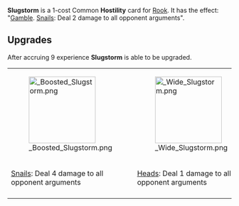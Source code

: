 {{Card
|character = Rook
|rarity = Common
|cardtype = Hostility
|decktype = Negotiation
|keywords = [[Gamble]]
|upgradeable = Yes
|expreq = 9
|upgrade1 = Boosted Slugstorm
|upgrade2 = Wide Slugstorm
}}

{{Quote|See? You lose the matriarch in the swarm. It's what they want.}}

'''Slugstorm''' is a 1-cost Common '''Hostility''' card for [[Rook]]. It has the effect: "[[Gamble]]. [[Snails]]: Deal 2 damage to all opponent arguments".

==Upgrades==
After accruing 9 experience '''Slugstorm''' is able to be upgraded. 

{| class="wikitable" style="text-align:center"
|-
|[[File: Boosted Slugstorm.png|150px]]
|[[File: Wide Slugstorm.png|150px]]
|-
![[Snails]]: Deal 4 damage to all opponent arguments
![[Heads]]: Deal 1 damage to all opponent arguments
|-
|}
